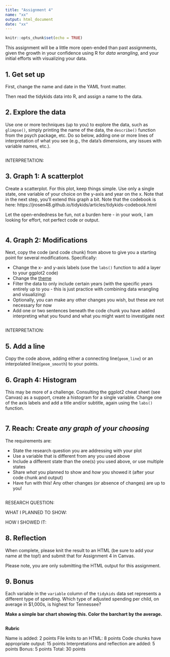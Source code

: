 ```yaml
---
title: "Assignment 4"
name: "xx"
output: html_document
date: "xx"
---
```


```r
knitr::opts_chunk$set(echo = TRUE)
```

This assignment will be a little more open-ended than past assignments, given the growth in your confidence using R for _data wrangling_, and your initial efforts with visualizing your data.

## 1. Get set up

First, change the name and date in the YAML front matter. 

Then read the tidykids data into R, and assign a name to the data. 

## 2. Explore the data

Use one or more techniques (up to you) to explore the data, such as `glimpse()`, simply printing the name of the data, the `describe()` function from the psych package, etc. Do so below, adding one or more lines of interpretation of what you see (e.g., the data's dimensions, any issues with variable names, etc.).

```r

```

INTERPRETATION:

## 3. Graph 1: A scatterplot

Create a scatterplot. For this plot, keep things simple. Use only a single state, one variable of your choice on the y-axis and year on the x. Note that in the next step, you'll extend this graph a bit. Note that the codebook is here: https://jrosen48.github.io/tidykids/articles/tidykids-codebook.html

Let the open-endedness be fun, not a burden here - in your work, I am looking for effort, not perfect code or output.

```r

```

## 4. Graph 2: Modifications

Next, copy the code (and code chunk) from above to give you a starting point for several modifications. Specifically:

- Change the x- and y-axis labels (use the `labs()` function to add a layer to your ggplot2 code)
- Change the [theme](https://ggplot2.tidyverse.org/reference/ggtheme.html)
- Filter the data to only include certain years (with the specific years entirely up to you - this is just practice with combining data wrangling and visualizing)
- Optionally, you can make any other changes you wish, but these are not necessary for now
- Add one or two sentences beneath the code chunk you have added interpreting what you found and what you might want to investigate next

```r

```

INTERPRETATION:

## 5. Add a line

Copy the code above, adding either a connecting line(`geom_line`) or an interpolated line(`geom_smooth`) to your points. 

## 6. Graph 4: Histogram

This may be more of a challenge. Consulting the ggplot2 cheat sheet (see Canvas) as a support, create a histogram for a single variable. Change one of the axis labels and add a title and/or subtitle, again using the `labs()` function.

```r

```

## 7. Reach: Create _any graph of your choosing_ 

The requirements are:

- State the research question you are addressing with your plot
- Use a variable that is different from any you used above
- Include a different state than the one(s) you used above, or use multiple states
- Share _what_ you planned to show and _how_ you showed it (after your code chunk and output)
- Have fun with this! Any other changes (or absence of changes) are up to you!

```r

```

RESEARCH QUESTION:

WHAT I PLANNED TO SHOW:

HOW I SHOWED IT:

## 8. Reflection

When complete, please knit the result to an HTML (be sure to add your name at the top!) and submit that for Assignment 4 in Canvas. 

Please note, you are only submitting the HTML output for this assignment.  

## 9. Bonus

Each variable in the `variable` column of the `tidykids` data set represents a different type of spending. Which type of adjusted spending per child, on average in $1,000s, is highest for Tennessee? 

**Make a simple bar chart showing this. Color the barchart by the average.**

```r

```

**Rubric**

Name is added: 2 points
File knits to an HTML: 8 points
Code chunks have appropriate output: 15 points
Interpretations and reflection are added: 5 points
Bonus: 5 points
Total: 30 points
